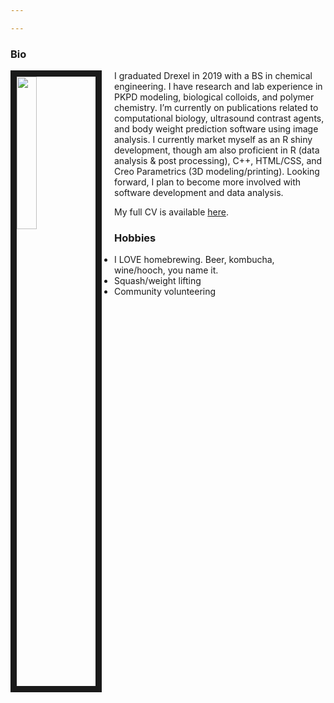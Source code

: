 ```yaml
---

---
```


<link rel="stylesheet" href="styles.css" type="text/css">

### Bio
<img src="www/images/FB_profile.jpg" style="width:25%; border:10px solid; margin-right: 20px" align="left">
I graduated Drexel in 2019 with a BS in chemical engineering. I have research and lab experience in PKPD modeling, biological colloids, and polymer chemistry. I'm currently on publications related to computational biology, ultrasound contrast agents, and body weight prediction software using image analysis. I currently market myself as an R shiny development, though am also proficient in R (data analysis & post processing), C++, HTML/CSS, and Creo Parametrics (3D modeling/printing). Looking forward, I plan to become more involved with software development and data analysis.

My full CV is available [here](files/Resume_new.pdf).

### Hobbies
 - I LOVE homebrewing. Beer, kombucha, wine/hooch, you name it.
 - Squash/weight lifting
 - Community volunteering